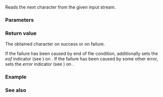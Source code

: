 {{cpp/title|fgetc|getc}}
{{cpp/io/c/navbar}}
{{ddcl|header=cstdio|
int fgetc( std::FILE* stream );
int getc( std::FILE* stream );
}}

Reads the next character from the given input stream.

===Parameters===
{{par begin}}
{{par|stream|to read the character from}}
{{par end}}

===Return value===
The obtained character on success or {{lc|EOF}} on failure.

If the failure has been caused by end of file condition, additionally sets the ''eof'' indicator (see {{lc|std::feof()}}) on {{c|stream}}. If the failure has been caused by some other error, sets the ''error'' indicator (see {{lc|std::ferror()}}) on {{c|stream}}.

===Example===
{{cpp/io/c/example1}}

===See also===
{{dsc begin}}
{{dsc inc|cpp/io/c/dsc gets}}
{{dsc inc|cpp/io/c/dsc fputc}}
{{dsc inc|cpp/io/c/dsc ungetc}}
{{dsc see c|c/io/fgetc|fgetc|getc}}
{{dsc end}}

{{langlinks|de|es|fr|it|ja|pt|ru|zh}}